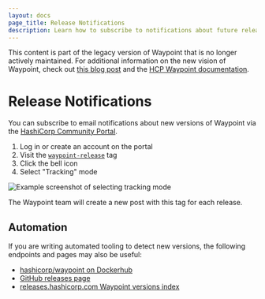 ```yaml
---
layout: docs
page_title: Release Notifications
description: Learn how to subscribe to notifications about future releases of Waypoint
---
```


<Warning>

This content is part of the legacy version of Waypoint that is no longer actively maintained. For additional information on the new vision of Waypoint, check out [this blog post](https://www.hashicorp.com/blog/a-new-vision-for-hcp-waypoint) and the [HCP Waypoint documentation](/hcp/docs/waypoint).

</Warning>

# Release Notifications

You can subscribe to email notifications about new versions of Waypoint via
the [HashiCorp Community Portal](https://discuss.hashicorp.com/).

1. Log in or create an account on the portal
1. Visit the [`waypoint-release`](https://discuss.hashicorp.com/tag/waypoint-release) tag
1. Click the bell icon
1. Select "Tracking" mode

![Example screenshot of selecting tracking mode](/img/discuss-subscribe.png)

The Waypoint team will create a new post with this tag for each release.

## Automation

If you are writing automated tooling to detect new versions, the following
endpoints and pages may also be useful:

- [hashicorp/waypoint on Dockerhub](https://hub.docker.com/r/hashicorp/waypoint/tags)
- [GitHub releases page](https://github.com/hashicorp/waypoint/releases)
- [releases.hashicorp.com Waypoint versions index](https://releases.hashicorp.com/waypoint/index.json)
